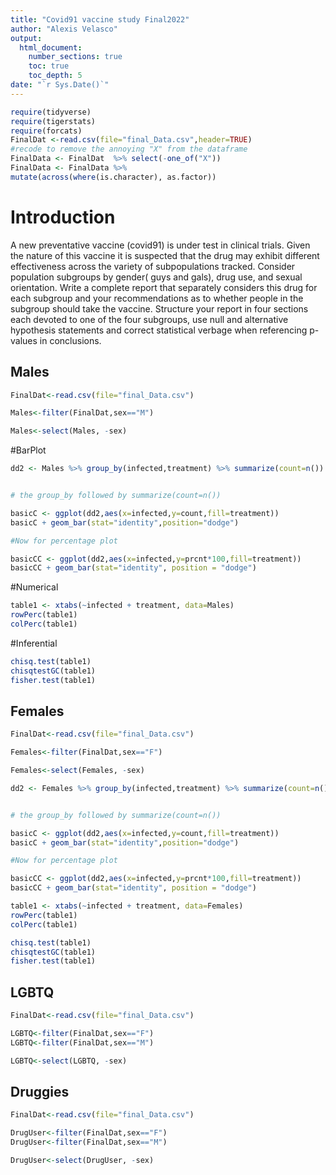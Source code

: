 ```yaml
---
title: "Covid91 vaccine study Final2022"
author: "Alexis Velasco"
output: 
  html_document:
    number_sections: true
    toc: true
    toc_depth: 5
date: "`r Sys.Date()`" 
---
```


```r
require(tidyverse)
require(tigerstats)
require(forcats)
FinalDat <-read.csv(file="final_Data.csv",header=TRUE)
#recode to remove the annoying "X" from the dataframe
FinalData <- FinalDat  %>% select(-one_of("X"))
FinalData <- FinalData %>%
mutate(across(where(is.character), as.factor))
```

# Introduction

A new  preventative vaccine (covid91) is under test in clinical trials. Given the nature of this vaccine it is suspected that the drug may exhibit different effectiveness across the variety of subpopulations tracked. Consider population subgroups by gender( guys and gals), drug use, and sexual orientation. Write a complete report that separately considers this drug for each subgroup and your recommendations as to whether people in the subgroup should take the vaccine. Structure your report in four sections each devoted to one of the four subgroups, use null and alternative hypothesis statements and correct statistical verbage when referencing p-values in conclusions.

## Males

```r
FinalDat<-read.csv(file="final_Data.csv")
```
```r
Males<-filter(FinalDat,sex=="M")
```
```r
Males<-select(Males, -sex)
```

#BarPlot

```r
dd2 <- Males %>% group_by(infected,treatment) %>% summarize(count=n()) %>% mutate(prcnt=count/sum(count))


# the group_by followed by summarize(count=n())

basicC <- ggplot(dd2,aes(x=infected,y=count,fill=treatment))
basicC + geom_bar(stat="identity",position="dodge")

#Now for percentage plot

basicCC <- ggplot(dd2,aes(x=infected,y=prcnt*100,fill=treatment)) 
basicCC + geom_bar(stat="identity", position = "dodge")
```
  
#Numerical  
  
```r
table1 <- xtabs(~infected + treatment, data=Males)
rowPerc(table1)
colPerc(table1)
```
  
#Inferential
```r
chisq.test(table1)
chisqtestGC(table1)
fisher.test(table1)
```
  
  
  

## Females

```r
FinalDat<-read.csv(file="final_Data.csv")
```
```r
Females<-filter(FinalDat,sex=="F")
```
```r
Females<-select(Females, -sex)
```


```r
dd2 <- Females %>% group_by(infected,treatment) %>% summarize(count=n()) %>% mutate(prcnt=count/sum(count))


# the group_by followed by summarize(count=n())

basicC <- ggplot(dd2,aes(x=infected,y=count,fill=treatment))
basicC + geom_bar(stat="identity",position="dodge")

#Now for percentage plot

basicCC <- ggplot(dd2,aes(x=infected,y=prcnt*100,fill=treatment)) 
basicCC + geom_bar(stat="identity", position = "dodge")
```



```r
table1 <- xtabs(~infected + treatment, data=Females)
rowPerc(table1)
colPerc(table1)
```


```r
chisq.test(table1)
chisqtestGC(table1)
fisher.test(table1)
```



## LGBTQ

```r
FinalDat<-read.csv(file="final_Data.csv")
```
```r
LGBTQ<-filter(FinalDat,sex=="F")
LGBTQ<-filter(FinalDat,sex=="M")

```
```r
LGBTQ<-select(LGBTQ, -sex)
```


## Druggies

```r
FinalDat<-read.csv(file="final_Data.csv")
```
```r
DrugUser<-filter(FinalDat,sex=="F")
DrugUser<-filter(FinalDat,sex=="M")

```
```r
DrugUser<-select(DrugUser, -sex)
```

